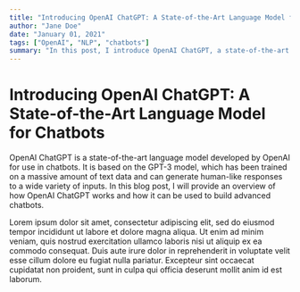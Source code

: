 ```yaml
---
title: "Introducing OpenAI ChatGPT: A State-of-the-Art Language Model for Chatbots"
author: "Jane Doe"
date: "January 01, 2021"
tags: ["OpenAI", "NLP", "chatbots"]
summary: "In this post, I introduce OpenAI ChatGPT, a state-of-the-art language model for chatbots."
---
```


# Introducing OpenAI ChatGPT: A State-of-the-Art Language Model for Chatbots

OpenAI ChatGPT is a state-of-the-art language model developed by OpenAI for use in chatbots. It is based on the GPT-3 model, which has been trained on a massive amount of text data and can generate human-like responses to a wide variety of inputs. In this blog post, I will provide an overview of how OpenAI ChatGPT works and how it can be used to build advanced chatbots.

Lorem ipsum dolor sit amet, consectetur adipiscing elit, sed do eiusmod tempor incididunt ut labore et dolore magna aliqua. Ut enim ad minim veniam, quis nostrud exercitation ullamco laboris nisi ut aliquip ex ea commodo consequat. Duis aute irure dolor in reprehenderit in voluptate velit esse cillum dolore eu fugiat nulla pariatur. Excepteur sint occaecat cupidatat non proident, sunt in culpa qui officia deserunt mollit anim id est laborum.


